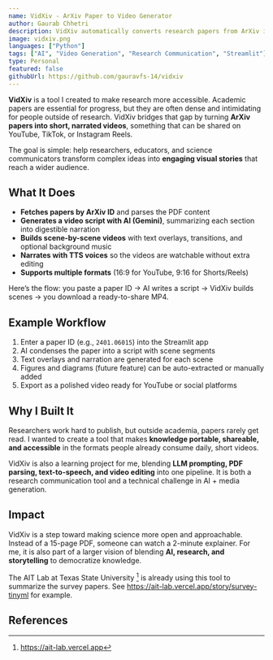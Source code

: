 ```yaml
---
name: VidXiv - ArXiv Paper to Video Generator
author: Gaurab Chhetri
description: VidXiv automatically converts research papers from ArXiv into engaging narrated videos with scene-by-scene breakdowns, AI-generated scripts, and export-ready MP4s for YouTube or Shorts.
image: vidxiv.png
languages: ["Python"]
tags: ["AI", "Video Generation", "Research Communication", "Streamlit"]
type: Personal
featured: false
githubUrl: https://github.com/gauravfs-14/vidxiv
---
```


**VidXiv** is a tool I created to make research more accessible. Academic papers are essential for progress, but they are often dense and intimidating for people outside of research. VidXiv bridges that gap by turning **ArXiv papers into short, narrated videos**, something that can be shared on YouTube, TikTok, or Instagram Reels.  

The goal is simple: help researchers, educators, and science communicators transform complex ideas into **engaging visual stories** that reach a wider audience.

## What It Does

- **Fetches papers by ArXiv ID** and parses the PDF content  
- **Generates a video script with AI (Gemini)**, summarizing each section into digestible narration  
- **Builds scene-by-scene videos** with text overlays, transitions, and optional background music  
- **Narrates with TTS voices** so the videos are watchable without extra editing  
- **Supports multiple formats** (16:9 for YouTube, 9:16 for Shorts/Reels)  

Here’s the flow: you paste a paper ID → AI writes a script → VidXiv builds scenes → you download a ready-to-share MP4.

## Example Workflow

1. Enter a paper ID (e.g., `2401.06015`) into the Streamlit app  
2. AI condenses the paper into a script with scene segments  
3. Text overlays and narration are generated for each scene  
4. Figures and diagrams (future feature) can be auto-extracted or manually added  
5. Export as a polished video ready for YouTube or social platforms  

## Why I Built It

Researchers work hard to publish, but outside academia, papers rarely get read. I wanted to create a tool that makes **knowledge portable, shareable, and accessible** in the formats people already consume daily, short videos.  

VidXiv is also a learning project for me, blending **LLM prompting, PDF parsing, text-to-speech, and video editing** into one pipeline. It is both a research communication tool and a technical challenge in AI + media generation.

## Impact

VidXiv is a step toward making science more open and approachable. Instead of a 15-page PDF, someone can watch a 2-minute explainer. For me, it is also part of a larger vision of blending **AI, research, and storytelling** to democratize knowledge.  

The AIT Lab at Texas State University [^1] is already using this tool to summarize the survey papers. See https://ait-lab.vercel.app/story/survey-tinyml for example.

## References 
[^1]: https://ait-lab.vercel.app